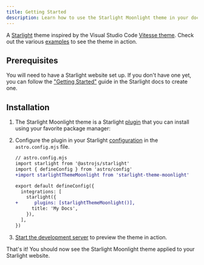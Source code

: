 ```yaml
---
title: Getting Started
description: Learn how to use the Starlight Moonlight theme in your documentation.
---
```


A [Starlight](https://starlight.astro.build) theme inspired by the Visual Studio Code [Vitesse theme](https://marketplace.visualstudio.com/items?itemName=antfu.theme-vitesse).
Check out the various [examples](/examples/asides/) to see the theme in action.

## Prerequisites

You will need to have a Starlight website set up.
If you don't have one yet, you can follow the ["Getting Started"](https://starlight.astro.build/getting-started) guide in the Starlight docs to create one.

## Installation


<Steps>

1. The Starlight Moonlight theme is a Starlight [plugin](https://starlight.astro.build/reference/plugins/) that you can install using your favorite package manager:

   <PackageManagers pkg="starlight-theme-moonlight" />

2. Configure the plugin in your Starlight [configuration](https://starlight.astro.build/reference/configuration/#plugins) in the `astro.config.mjs` file.

   ```diff lang="js"
   // astro.config.mjs
   import starlight from '@astrojs/starlight'
   import { defineConfig } from 'astro/config'
   +import starlightThemeMoonlight from 'starlight-theme-moonlight'

   export default defineConfig({
     integrations: [
       starlight({
   +      plugins: [starlightThemeMoonlight()],
         title: 'My Docs',
       }),
     ],
   })
   ```

3. [Start the development server](https://starlight.astro.build/getting-started/#start-the-development-server) to preview the theme in action.

</Steps>

That's it! You should now see the Starlight Moonlight theme applied to your Starlight website.
